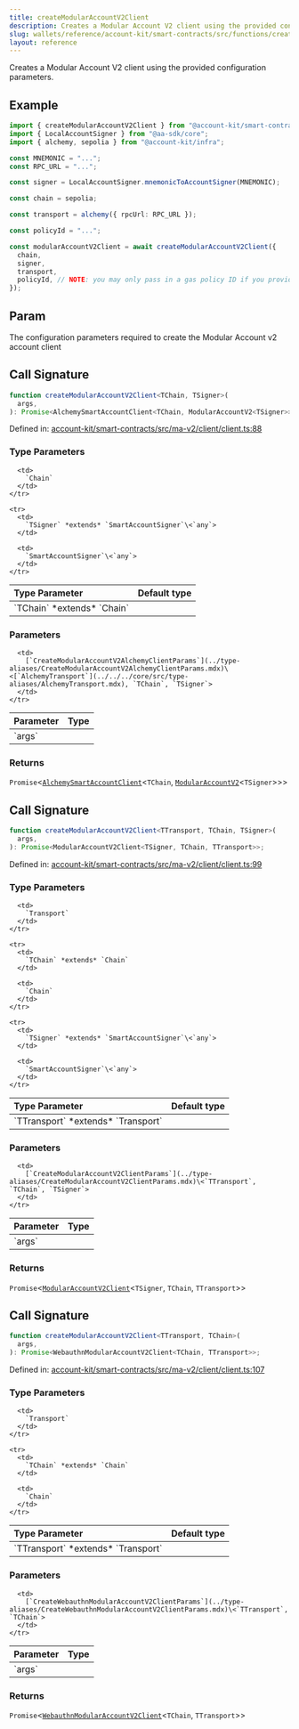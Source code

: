 ```yaml
---
title: createModularAccountV2Client
description: Creates a Modular Account V2 client using the provided configuration parameters.
slug: wallets/reference/account-kit/smart-contracts/src/functions/createModularAccountV2Client
layout: reference
---
```


Creates a Modular Account V2 client using the provided configuration parameters.

## Example

```ts twoslash
import { createModularAccountV2Client } from "@account-kit/smart-contracts";
import { LocalAccountSigner } from "@aa-sdk/core";
import { alchemy, sepolia } from "@account-kit/infra";

const MNEMONIC = "...";
const RPC_URL = "...";

const signer = LocalAccountSigner.mnemonicToAccountSigner(MNEMONIC);

const chain = sepolia;

const transport = alchemy({ rpcUrl: RPC_URL });

const policyId = "...";

const modularAccountV2Client = await createModularAccountV2Client({
  chain,
  signer,
  transport,
  policyId, // NOTE: you may only pass in a gas policy ID if you provide an Alchemy transport!
});
```

## Param

The configuration parameters required to create the Modular Account v2 account client

## Call Signature

```ts
function createModularAccountV2Client<TChain, TSigner>(
  args,
): Promise<AlchemySmartAccountClient<TChain, ModularAccountV2<TSigner>>>;
```

Defined in: [account-kit/smart-contracts/src/ma-v2/client/client.ts:88](https://github.com/alchemyplatform/aa-sdk/blob/5b9429f0f16dcd4ff822527b8de589e19e88faa7/account-kit/smart-contracts/src/ma-v2/client/client.ts#L88)

### Type Parameters

<table>
  <thead>
    <tr>
      <th align="left">Type Parameter</th>
      <th align="left">Default type</th>
    </tr>
  </thead>

  <tbody>
    <tr>
      <td>
        `TChain` *extends* `Chain`
      </td>

      <td>
        `Chain`
      </td>
    </tr>

    <tr>
      <td>
        `TSigner` *extends* `SmartAccountSigner`\<`any`>
      </td>

      <td>
        `SmartAccountSigner`\<`any`>
      </td>
    </tr>

  </tbody>
</table>

### Parameters

<table>
  <thead>
    <tr>
      <th align="left">Parameter</th>
      <th align="left">Type</th>
    </tr>
  </thead>

  <tbody>
    <tr>
      <td>
        `args`
      </td>

      <td>
        [`CreateModularAccountV2AlchemyClientParams`](../type-aliases/CreateModularAccountV2AlchemyClientParams.mdx)\<[`AlchemyTransport`](../../../core/src/type-aliases/AlchemyTransport.mdx), `TChain`, `TSigner`>
      </td>
    </tr>

  </tbody>
</table>

### Returns

`Promise`\<[`AlchemySmartAccountClient`](../../../core/src/type-aliases/AlchemySmartAccountClient.mdx)\<`TChain`, [`ModularAccountV2`](../type-aliases/ModularAccountV2.mdx)\<`TSigner`>>>

## Call Signature

```ts
function createModularAccountV2Client<TTransport, TChain, TSigner>(
  args,
): Promise<ModularAccountV2Client<TSigner, TChain, TTransport>>;
```

Defined in: [account-kit/smart-contracts/src/ma-v2/client/client.ts:99](https://github.com/alchemyplatform/aa-sdk/blob/5b9429f0f16dcd4ff822527b8de589e19e88faa7/account-kit/smart-contracts/src/ma-v2/client/client.ts#L99)

### Type Parameters

<table>
  <thead>
    <tr>
      <th align="left">Type Parameter</th>
      <th align="left">Default type</th>
    </tr>
  </thead>

  <tbody>
    <tr>
      <td>
        `TTransport` *extends* `Transport`
      </td>

      <td>
        `Transport`
      </td>
    </tr>

    <tr>
      <td>
        `TChain` *extends* `Chain`
      </td>

      <td>
        `Chain`
      </td>
    </tr>

    <tr>
      <td>
        `TSigner` *extends* `SmartAccountSigner`\<`any`>
      </td>

      <td>
        `SmartAccountSigner`\<`any`>
      </td>
    </tr>

  </tbody>
</table>

### Parameters

<table>
  <thead>
    <tr>
      <th align="left">Parameter</th>
      <th align="left">Type</th>
    </tr>
  </thead>

  <tbody>
    <tr>
      <td>
        `args`
      </td>

      <td>
        [`CreateModularAccountV2ClientParams`](../type-aliases/CreateModularAccountV2ClientParams.mdx)\<`TTransport`, `TChain`, `TSigner`>
      </td>
    </tr>

  </tbody>
</table>

### Returns

`Promise`\<[`ModularAccountV2Client`](../type-aliases/ModularAccountV2Client.mdx)\<`TSigner`, `TChain`, `TTransport`>>

## Call Signature

```ts
function createModularAccountV2Client<TTransport, TChain>(
  args,
): Promise<WebauthnModularAccountV2Client<TChain, TTransport>>;
```

Defined in: [account-kit/smart-contracts/src/ma-v2/client/client.ts:107](https://github.com/alchemyplatform/aa-sdk/blob/5b9429f0f16dcd4ff822527b8de589e19e88faa7/account-kit/smart-contracts/src/ma-v2/client/client.ts#L107)

### Type Parameters

<table>
  <thead>
    <tr>
      <th align="left">Type Parameter</th>
      <th align="left">Default type</th>
    </tr>
  </thead>

  <tbody>
    <tr>
      <td>
        `TTransport` *extends* `Transport`
      </td>

      <td>
        `Transport`
      </td>
    </tr>

    <tr>
      <td>
        `TChain` *extends* `Chain`
      </td>

      <td>
        `Chain`
      </td>
    </tr>

  </tbody>
</table>

### Parameters

<table>
  <thead>
    <tr>
      <th align="left">Parameter</th>
      <th align="left">Type</th>
    </tr>
  </thead>

  <tbody>
    <tr>
      <td>
        `args`
      </td>

      <td>
        [`CreateWebauthnModularAccountV2ClientParams`](../type-aliases/CreateWebauthnModularAccountV2ClientParams.mdx)\<`TTransport`, `TChain`>
      </td>
    </tr>

  </tbody>
</table>

### Returns

`Promise`\<[`WebauthnModularAccountV2Client`](../type-aliases/WebauthnModularAccountV2Client.mdx)\<`TChain`, `TTransport`>>
